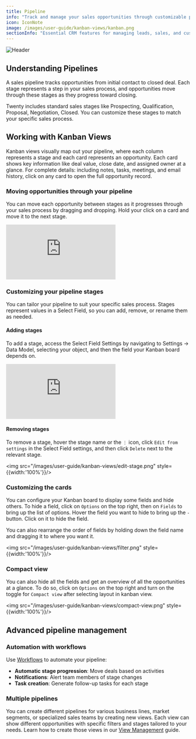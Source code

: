 ```yaml
---
title: Pipeline
info: "Track and manage your sales opportunities through customizable pipeline stages."
icon: IconNote
image: /images/user-guide/kanban-views/kanban.png
sectionInfo: "Essential CRM features for managing leads, sales, and customers"
---
```

<Frame>
  <img src="/images/user-guide/kanban-views/kanban.png" alt="Header" />
</Frame>

## Understanding Pipelines

A sales pipeline tracks opportunities from initial contact to closed deal. Each stage represents a step in your sales process, and opportunities move through these stages as they progress toward closing.

Twenty includes standard sales stages like Prospecting, Qualification, Proposal, Negotiation, Closed. You can customize these stages to match your specific sales process.

## Working with Kanban Views

Kanban views visually map out your pipeline, where each column represents a stage and each card represents an opportunity. Each card shows key information like deal value, close date, and assigned owner at a glance. For complete details: including notes, tasks, meetings, and email history, click on any card to open the full opportunity record.

### Moving opportunities through your pipeline

You can move each opportunity between stages as it progresses through your sales process by dragging and dropping. Hold your click on a card and move it to the next stage.

<div style={{padding:'69.01% 0 0 0', position:'relative', margin: '32px 0px 0px'}}>
  <iframe 
    src="https://player.vimeo.com/video/927888627?autoplay=1&loop=1&autopause=0&background=1&amp;app_id=58479" 
    frameBorder="0" 
    allow="autoplay; fullscreen; picture-in-picture; clipboard-write" 
    style={{
      position:'absolute',
      top:0,
      left:0,
      width:'100%',
      height:'100%',
      borderRadius: '16px', 
      border:'2px solid black'
    }}
    title="Export data"
  ></iframe>
</div>
<script src="https://player.vimeo.com/api/player.js"></script>

### Customizing your pipeline stages

You can tailor your pipeline to suit your specific sales process. Stages represent values in a Select Field, so you can add, remove, or rename them as needed.

#### Adding stages

To add a stage, access the Select Field Settings by navigating to Settings → Data Model, selecting your object, and then the field your Kanban board depends on.

<div style={{padding:'69.01% 0 0 0', position:'relative', margin: '32px 0px 0px'}}>
  <iframe 
    src="https://player.vimeo.com/video/927890428?autoplay=1&loop=1&autopause=0&background=1&amp;app_id=58479" 
    frameBorder="0" 
    allow="autoplay; fullscreen; picture-in-picture; clipboard-write" 
    style={{
      position:'absolute',
      top:0,
      left:0,
      width:'100%',
      height:'100%',
      borderRadius: '16px', 
      border:'2px solid black'
    }}
    title="Export data"
  ></iframe>
</div>
<script src="https://player.vimeo.com/api/player.js"></script>

#### Removing stages

To remove a stage, hover the stage name or the `⋮` icon, click `Edit from settings` in the Select Field settings, and then click `Delete` next to the relevant stage.

<img src="/images/user-guide/kanban-views/edit-stage.png" style={{width:'100%'}}/>

### Customizing the cards

You can configure your Kanban board to display some fields and hide others. To hide a field, click on `Options` on the top right, then on `Fields` to bring up the list of options. Hover the field you want to hide to bring up the `-` button. Click on it to hide the field.

You can also rearrange the order of fields by holding down the field name and dragging it to where you want it.

<img src="/images/user-guide/kanban-views/filter.png" style={{width:'100%'}}/>

### Compact view

You can also hide all the fields and get an overview of all the opportunities at a glance. To do so, click on `Options` on the top right and turn on the toggle for `Compact view` after selecting layout in kanban view.

<img src="/images/user-guide/kanban-views/compact-view.png" style={{width:'100%'}}/>

## Advanced pipeline management

### Automation with workflows

Use [Workflows](/user-guide/section/workflows/getting-started-workflows) to automate your pipeline:
- **Automatic stage progression**: Move deals based on activities
- **Notifications**: Alert team members of stage changes  
- **Task creation**: Generate follow-up tasks for each stage

### Multiple pipelines

You can create different pipelines for various business lines, market segments, or specialized sales teams by creating new views. Each view can show different opportunities with specific filters and stages tailored to your needs. Learn how to create those views in our [View Management](/user-guide/section/crm-essentials/view-management) guide.


